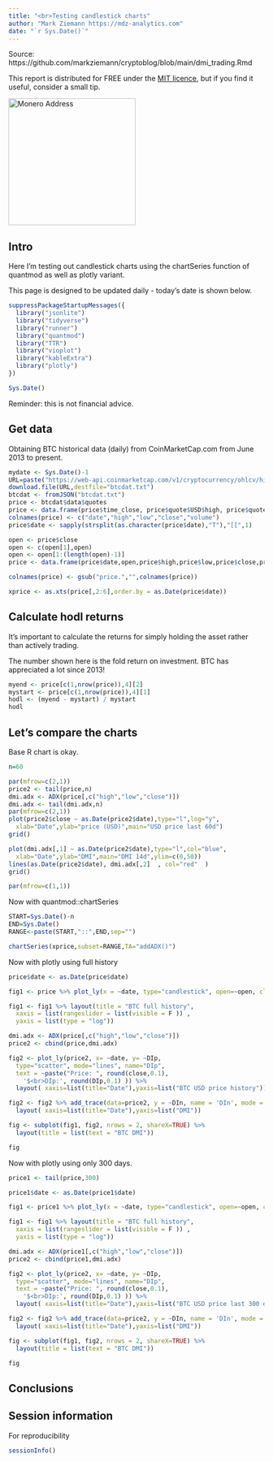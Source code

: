 ```yaml
---
title: "<br>Testing candlestick charts"
author: "Mark Ziemann https://mdz-analytics.com"
date: "`r Sys.Date()`"
---
```


Source: https://github.com/markziemann/cryptoblog/blob/main/dmi_trading.Rmd

This report is distributed for FREE under the [MIT licence](https://github.com/markziemann/cryptoblog/blob/main/LICENSE),
but if you find it useful, consider a small tip.

<img src="images/donations.png" alt="Monero Address" height="250" width="250" border="0" />

## Intro

Here I'm testing out candlestick charts using the chartSeries function of quantmod as well as plotly variant.

This page is designed to be updated daily - today's date is shown below.

```r

suppressPackageStartupMessages({
  library("jsonlite")
  library("tidyverse")
  library("runner")
  library("quantmod")
  library("TTR")
  library("vioplot")
  library("kableExtra")
  library("plotly")
})

Sys.Date()

```

Reminder: this is not financial advice.

## Get data

Obtaining BTC historical data (daily) from CoinMarketCap.com from June 2013 to present.

```r

mydate <- Sys.Date()-1
URL=paste("https://web-api.coinmarketcap.com/v1/cryptocurrency/ohlcv/historical?symbol=BTC&convert=USD&interval=daily&time_start=2013-06-01&time_end=",mydate,sep="")
download.file(URL,destfile="btcdat.txt")
btcdat <- fromJSON("btcdat.txt")
price <- btcdat$data$quotes
price <- data.frame(price$time_close, price$quote$USD$high, price$quote$USD$low, price$quote$USD$close, price$quote$USD$volume , stringsAsFactors=FALSE)
colnames(price) <- c("date","high","low","close","volume")
price$date <- sapply(strsplit(as.character(price$date),"T"),"[[",1)

open <- price$close
open <- c(open[1],open)
open <- open[1:(length(open)-1)]
price <- data.frame(price$date,open,price$high,price$low,price$close,price$volume)

colnames(price) <- gsub("price.","",colnames(price))

xprice <- as.xts(price[,2:6],order.by = as.Date(price$date))


```

## Calculate hodl returns

It's important to calculate the returns for simply holding the asset rather than actively trading.

The number shown here is the fold return on investment.
BTC has appreciated a lot since 2013!

```r

myend <- price[c(1,nrow(price)),4][2] 
mystart <- price[c(1,nrow(price)),4][1] 
hodl <- (myend - mystart) / mystart
hodl

```

## Let's compare the charts

Base R chart is okay.

```r

n=60

par(mfrow=c(2,1))
price2 <- tail(price,n)
dmi.adx <- ADX(price[,c("high","low","close")])
dmi.adx <- tail(dmi.adx,n)
par(mfrow=c(2,1))
plot(price2$close ~ as.Date(price2$date),type="l",log="y",
  xlab="Date",ylab="price (USD)",main="USD price last 60d")
grid()

plot(dmi.adx[,1] ~ as.Date(price2$date),type="l",col="blue",
  xlab="Date",ylab="DMI",main="DMI 14d",ylim=c(0,50))
lines(as.Date(price2$date), dmi.adx[,2]  , col="red"  )
grid()

par(mfrow=c(1,1))

```

Now with quantmod::chartSeries

```r

START=Sys.Date()-n
END=Sys.Date()
RANGE<-paste(START,"::",END,sep="")

chartSeries(xprice,subset=RANGE,TA="addADX()")

```

Now with plotly using full history

```r

price$date <- as.Date(price$date)

fig1 <- price %>% plot_ly(x = ~date, type="candlestick", open=~open, close=~close, high=~high,low=~low)

fig1 <- fig1 %>% layout(title = "BTC full history",
  xaxis = list(rangeslider = list(visible = F )) ,
  yaxis = list(type = "log"))

dmi.adx <- ADX(price[,c("high","low","close")])
price2 <- cbind(price,dmi.adx)

fig2 <- plot_ly(price2, x= ~date, y= ~DIp,
  type="scatter", mode="lines", name="DIp",
  text = ~paste("Price: ", round(close,0.1),
    '$<br>DIp:', round(DIp,0.1) )) %>%
  layout( xaxis=list(title="Date"),yaxis=list("BTC USD price history"))

fig2 <- fig2 %>% add_trace(data=price2, y = ~DIn, name = 'DIn', mode = 'lines')  %>%
  layout( xaxis=list(title="Date"),yaxis=list("DMI"))

fig <- subplot(fig1, fig2, nrows = 2, shareX=TRUE) %>%
  layout(title = list(text = "BTC DMI"))

fig

```

Now with plotly using only 300 days.

```r

price1 <- tail(price,300)

price1$date <- as.Date(price1$date)

fig1 <- price1 %>% plot_ly(x = ~date, type="candlestick", open=~open, close=~close, high=~high,low=~low)

fig1 <- fig1 %>% layout(title = "BTC full history",
  xaxis = list(rangeslider = list(visible = F )) ,
  yaxis = list(type = "log"))

dmi.adx <- ADX(price1[,c("high","low","close")])
price2 <- cbind(price1,dmi.adx)

fig2 <- plot_ly(price2, x= ~date, y= ~DIp,
  type="scatter", mode="lines", name="DIp",
  text = ~paste("Price: ", round(close,0.1),
    '$<br>DIp:', round(DIp,0.1) )) %>%
  layout( xaxis=list(title="Date"),yaxis=list("BTC USD price last 300 days"))

fig2 <- fig2 %>% add_trace(data=price2, y = ~DIn, name = 'DIn', mode = 'lines')  %>%
  layout( xaxis=list(title="Date"),yaxis=list("DMI"))

fig <- subplot(fig1, fig2, nrows = 2, shareX=TRUE) %>%
  layout(title = list(text = "BTC DMI"))

fig

```

## Conclusions

## Session information

For reproducibility

```r

sessionInfo()

```
